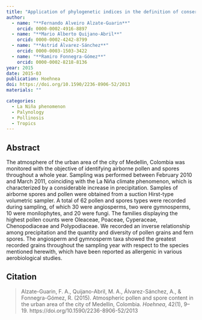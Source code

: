 ```yaml
---
title: "Application of phylogenetic indices in the definition of conservation priorities in the northwest Andes páramos"
author:
  - name: "**Fernando Alveiro Alzate-Guarin**"
    orcid: 0000-0002-4916-8897
  - name: "**Mario Alberto Quijano-Abril**"
    orcid: 0000-0002-4242-8799
  - name: "**Astrid Álvarez-Sánchez**"
    orcid: 0000-0003-1503-3422
  - name: "**Ramiro Fonnegra-Gómez**"
    orcid: 0000-0002-8218-8136
year: 2015
date: 2015-03
publication: Hoehnea
doi: https://doi.org/10.1590/2236-8906-52/2013
materials: ""

categories:
  - La Niña phenomenon
  - Palynology
  - Pollinosis
  - Tropics
---
```


## Abstract

The atmosphere of the urban area of the city of Medellin, Colombia was monitored with the objective of identifying airborne pollen and spores throughout a whole year. Sampling was performed between February 2010 and March 2011, coinciding with the La Niña climate phenomenon, which is characterized by a considerable increase in precipitation. Samples of airborne spores and pollen were obtained from a suction Hirst-type volumetric sampler. A total of 62 pollen and spores types were recorded during sampling, of which 30 were angiosperms, two were gymnosperms, 10 were monilophytes, and 20 were fungi. The families displaying the highest pollen counts were Oleaceae, Poaceae, Cyperaceae, Chenopodiaceae and Polypodiaceae. We recorded an inverse relationship among precipitation and the quantity and diversity of pollen grains and fern spores. The angiosperm and gymnosperm taxa showed the greatest recorded grains throughout the sampling year with respect to the species mentioned herewith, which have been reported as allergenic in various aerobiological studies.

## Citation

> Alzate-Guarin, F. A., Quijano-Abril, M. A., Álvarez-Sánchez, A., & Fonnegra-Gómez, R. (2015). Atmospheric pollen and spore content in the urban area of the city of Medellin, Colombia. *Hoehnea*, 42(1), 9--19. https://doi.org/10.1590/2236-8906-52/2013